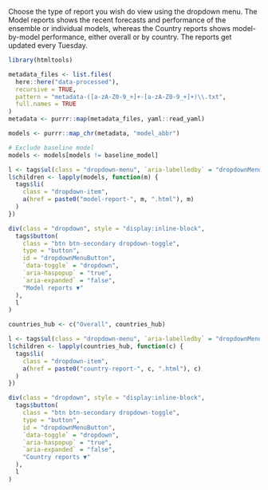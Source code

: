 Choose the type of report you wish do view using the dropdown menu. The Model reports shows the recent forecasts and performance of the ensemble or individual models, whereas the Country reports shows model-by-model performance, either overall or by country. The reports get updated every Tuesday. 

```r
library(htmltools)
```

```r
metadata_files <- list.files(
  here::here("data-processed"),
  recursive = TRUE,
  pattern = "metadata-([a-zA-Z0-9_+]+-[a-zA-Z0-9_+]+)\\.txt",
  full.names = TRUE
)
metadata <- purrr::map(metadata_files, yaml::read_yaml)

models <- purrr::map_chr(metadata, "model_abbr")

# Exclude baseline model
models <- models[models != baseline_model]

l <- tags$ul(class = "dropdown-menu", `aria-labelledby` = "dropdownMenuButton")
l$children <- lapply(models, function(m) {
  tags$li(
    class = "dropdown-item", 
    a(href = paste0("model-report-", m, ".html"), m)
  )
})

div(class = "dropdown", style = "display:inline-block",
  tags$button( 
    class = "btn btn-secondary dropdown-toggle", 
    type = "button", 
    id = "dropdownMenuButton",
    `data-toggle` = "dropdown", 
    `aria-haspopup` = "true", 
    `aria-expanded` = "false", 
    "Model reports ▼"
  ),
  l
)
```

```r
countries_hub <- c("Overall", countries_hub)

l <- tags$ul(class = "dropdown-menu", `aria-labelledby` = "dropdownMenuButton")
l$children <- lapply(countries_hub, function(c) {
  tags$li(
    class = "dropdown-item", 
    a(href = paste0("country-report-", c, ".html"), c)
  )
})

div(class = "dropdown", style = "display:inline-block",
  tags$button( 
    class = "btn btn-secondary dropdown-toggle", 
    type = "button", 
    id = "dropdownMenuButton",
    `data-toggle` = "dropdown", 
    `aria-haspopup` = "true", 
    `aria-expanded` = "false", 
    "Country reports ▼"
  ),
  l
)
```
